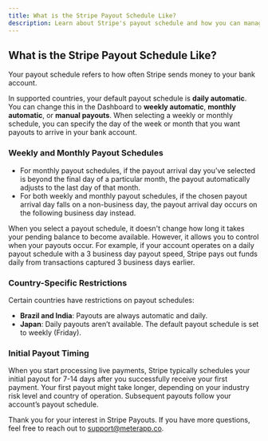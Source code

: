 ```yaml
---
title: What is the Stripe Payout Schedule Like?
description: Learn about Stripe's payout schedule and how you can manage your payouts.
---
```


## What is the Stripe Payout Schedule Like?

Your payout schedule refers to how often Stripe sends money to your bank account.

In supported countries, your default payout schedule is **daily automatic**. You can change this in the Dashboard to **weekly automatic**, **monthly automatic**, or **manual payouts**. When selecting a weekly or monthly schedule, you can specify the day of the week or month that you want payouts to arrive in your bank account.

### Weekly and Monthly Payout Schedules

- For monthly payout schedules, if the payout arrival day you’ve selected is beyond the final day of a particular month, the payout automatically adjusts to the last day of that month.
- For both weekly and monthly payout schedules, if the chosen payout arrival day falls on a non-business day, the payout arrival day occurs on the following business day instead.

When you select a payout schedule, it doesn't change how long it takes your pending balance to become available. However, it allows you to control when your payouts occur. For example, if your account operates on a daily payout schedule with a 3 business day payout speed, Stripe pays out funds daily from transactions captured 3 business days earlier.

### Country-Specific Restrictions

Certain countries have restrictions on payout schedules:

- **Brazil and India**: Payouts are always automatic and daily.
- **Japan**: Daily payouts aren’t available. The default payout schedule is set to weekly (Friday).

### Initial Payout Timing

When you start processing live payments, Stripe typically schedules your initial payout for 7-14 days after you successfully receive your first payment. Your first payout might take longer, depending on your industry risk level and country of operation. Subsequent payouts follow your account’s payout schedule.


Thank you for your interest in Stripe Payouts. If you have more questions, feel free to reach out to [support@meterapp.co](mailto:support@meterapp.co).

